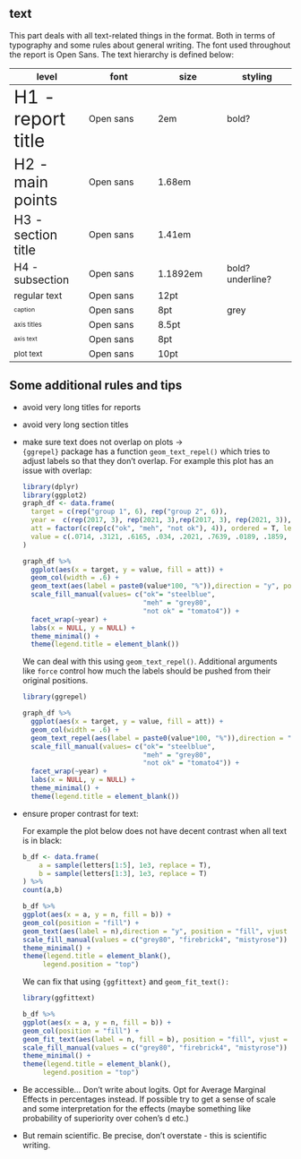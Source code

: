 ## text

This part deals with all text-related things in the format. Both in terms of typography and some rules about general writing. The font used throughout the report is Open Sans. The text hierarchy is defined below:

| level | font | size | styling |
|-------------------|------------------|------------------|------------------|
| [H1 - report title]{style="font-size: 2.0em;"} | Open sans | 2em | bold? |
| [H2 - main points]{style="font-size: 1.68em;"} | Open sans | 1.68em |  |
| [H3 - section title]{style="font-size: 1.41em;"} | Open sans | 1.41em |  |
| [H4 - subsection]{style="font-size: 1.189em; font-weight bold;"} | Open sans | 1.1892em | bold? underline? |
| regular text | Open sans | 12pt |  |
| [caption]{style="font-size: 8pt;"} | Open sans | 8pt | grey |
| [axis titles]{style="font-size: 8.5pt;"} | Open sans | 8.5pt |  |
| [axis text]{style="font-size: 8pt;"} | Open sans | 8pt |  |
| [plot text]{style="font-size: 10pt;"} | Open sans | 10pt |  |

## Some additional rules and tips

-   avoid very long titles for reports

-   avoid very long section titles

-   make sure text does not overlap on plots -\>\
    `{ggrepel}` package has a function `geom_text_repel()` which tries to adjust labels so that they don't overlap. For example this plot has an issue with overlap:

    ```r
    library(dplyr)
    library(ggplot2)
    graph_df <- data.frame(
      target = c(rep("group 1", 6), rep("group 2", 6)),
      year =  c(rep(2017, 3), rep(2021, 3),rep(2017, 3), rep(2021, 3)),
      att = factor(c(rep(c("ok", "meh", "not ok"), 4)), ordered = T, levels = c("ok", "meh", "not ok")),
      value = c(.0714, .3121, .6165, .034, .2021, .7639, .0189, .1859, .7952, .0103, .0964, .8933)
    )

    graph_df %>%
      ggplot(aes(x = target, y = value, fill = att)) +
      geom_col(width = .6) +
      geom_text(aes(label = paste0(value*100, "%")),direction = "y", position = position_stack(vjust = .5)) +
      scale_fill_manual(values= c("ok"= "steelblue",
                                  "meh" = "grey80",
                                  "not ok" = "tomato4")) +
      facet_wrap(~year) +
      labs(x = NULL, y = NULL) +
      theme_minimal() +
      theme(legend.title = element_blank())
    ```

    We can deal with this using `geom_text_repel()`. Additional arguments like `force` control how much the labels should be pushed from their original positions.

    ```r
    library(ggrepel)

    graph_df %>%
      ggplot(aes(x = target, y = value, fill = att)) +
      geom_col(width = .6) +
      geom_text_repel(aes(label = paste0(value*100, "%")),direction = "y", position = position_stack(vjust = .5)) +
      scale_fill_manual(values= c("ok"= "steelblue",
                                  "meh" = "grey80",
                                  "not ok" = "tomato4")) +
      facet_wrap(~year) +
      labs(x = NULL, y = NULL) +
      theme_minimal() +
      theme(legend.title = element_blank())
    ```

-   ensure proper contrast for text:

    For example the plot below does not have decent contrast when all text is in black:

    ```r
    b_df <- data.frame(
        a = sample(letters[1:5], 1e3, replace = T),
        b = sample(letters[1:3], 1e3, replace = T)
    ) %>%
    count(a,b)

    b_df %>%
    ggplot(aes(x = a, y = n, fill = b)) +
    geom_col(position = "fill") +
    geom_text(aes(label = n),direction = "y", position = "fill", vjust = 2) +
    scale_fill_manual(values = c("grey80", "firebrick4", "mistyrose")) +
    theme_minimal() +
    theme(legend.title = element_blank(),
         legend.position = "top")
    ```

    We can fix that using `{ggfittext}` and `geom_fit_text():`

    ```r
    library(ggfittext)

    b_df %>%
    ggplot(aes(x = a, y = n, fill = b)) +
    geom_col(position = "fill") +
    geom_fit_text(aes(label = n, fill = b), position = "fill", vjust = 2, contrast = TRUE, show_guide = FALSE) +
    scale_fill_manual(values = c("grey80", "firebrick4", "mistyrose")) +
    theme_minimal() +
    theme(legend.title = element_blank(),
         legend.position = "top")
    ```

-   Be accessible... Don't write about logits. Opt for Average Marginal Effects in percentages instead. If possible try to get a sense of scale and some interpretation for the effects (maybe something like probability of superiority over cohen's d etc.)

-   But remain scientific. Be precise, don't overstate - this is scientific writing.